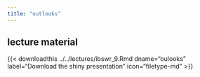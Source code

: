 ```yaml
---
title: "outlooks"
---
```


## lecture material

{{< downloadthis ../../lectures/ibswr_9.Rmd dname="oulooks" label="Download the shiny presentation" icon="filetype-md" >}}


<!-- {{< downloadthis ../../rendered_lectures/ibswr_9.html dname="outlooks" label="Download the rendered presentation" icon="filetype-html" >}} -->

